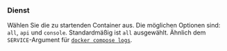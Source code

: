 ### Dienst

Wählen Sie die zu startenden Container aus.
Die möglichen Optionen sind: `all`, `api` und `console`.
Standardmäßig ist `all` ausgewählt.
Ähnlich dem `SERVICE`-Argument für [`docker compose logs`][docker compose logs].

[docker compose logs]: https://docs.docker.com/reference/cli/docker/compose/logs/